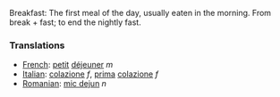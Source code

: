 Breakfast: The first meal of the day, usually eaten in the morning.  From break + fast; to end the nightly fast.

===Translations===
*[[French]]: [[petit]] [[déjeuner]] ''m''
*[[Italian]]: [[colazione]] ''f'', [[prima]] [[colazione]] ''f''
*[[Romanian]]: [[mic dejun]] ''n''